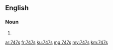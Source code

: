 ==English==

===Noun===
{{head|en|plural}}

# {{plural of|747|lang=en}}

[[ar:747s]]
[[fr:747s]]
[[ku:747s]]
[[mg:747s]]
[[my:747s]]
[[km:747s]]